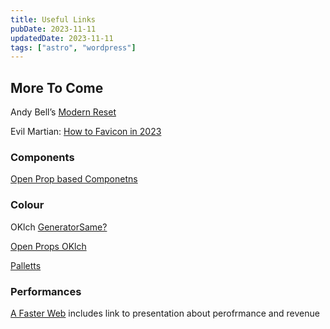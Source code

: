 ```yaml
---
title: Useful Links
pubDate: 2023-11-11
updatedDate: 2023-11-11
tags: ["astro", "wordpress"]
---
```


## More To Come

Andy Bell’s [Modern Reset](https://andy-bell.co.uk/a-more-modern-css-reset/)

Evil Martian: [How to Favicon in 2023](https://evilmartians.com/chronicles/how-to-favicon-in-2021-six-files-that-fit-most-needs)

### Components

[Open Prop based Componetns](https://github.com/mobalti/open-props-interfaces)

### Colour

OKlch [Generator](https://oklch-palette.vercel.app/#81.33,0.304,148.24,86)[Same?](https://oklch.com/)

[Open Props OKlch](https://codepen.io/argyleink/pen/abarGpJ)

[Palletts](https://atmos.style/playground)

### Performances
[A Faster Web](https://rviscomi.dev/2023/11/a-faster-web-in-2024/) includes link to presentation about perofrmance and revenue
